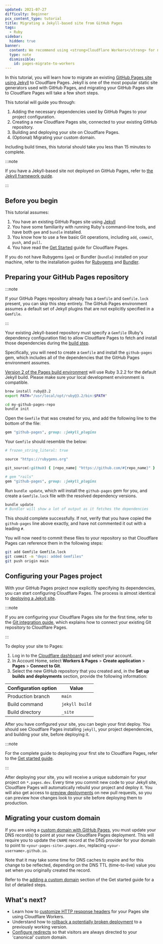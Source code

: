 ```yaml
---
updated: 2021-07-27
difficulty: Beginner
pcx_content_type: tutorial
title: Migrating a Jekyll-based site from GitHub Pages
tags:
  - Ruby
sidebar:
  hidden: true
banner:
  content: We recommend using <strong>Cloudflare Workers</strong> for new projects. For existing Pages projects, see our <a href="/workers/static-assets/migrate-from-pages/">migration guide</a> and <a href="/workers/static-assets/migrate-from-pages/#compatibility-matrix">compatibility matrix</a>.
  type: note
  dismissible:
    id: pages-migrate-to-workers
---
```


In this tutorial, you will learn how to migrate an existing [GitHub Pages site using Jekyll](https://docs.github.com/en/pages/setting-up-a-github-pages-site-with-jekyll/about-github-pages-and-jekyll) to Cloudflare Pages. Jekyll is one of the most popular static site generators used with GitHub Pages, and migrating your GitHub Pages site to Cloudflare Pages will take a few short steps.

This tutorial will guide you through:

1. Adding the necessary dependencies used by GitHub Pages to your project configuration.
2. Creating a new Cloudflare Pages site, connected to your existing GitHub repository.
3. Building and deploying your site on Cloudflare Pages.
4. (Optional) Migrating your custom domain.

Including build times, this tutorial should take you less than 15 minutes to complete.

:::note

If you have a Jekyll-based site not deployed on GitHub Pages, refer to [the Jekyll framework guide](/pages/framework-guides/deploy-a-jekyll-site/).

:::

## Before you begin

This tutorial assumes:

1. You have an existing GitHub Pages site using [Jekyll](https://jekyllrb.com/)
2. You have some familiarity with running Ruby's command-line tools, and have both `gem` and `bundle` installed.
3. You know how to use a few basic Git operations, including `add`, `commit`, `push`, and `pull`.
4. You have read the [Get Started](/pages/get-started/) guide for Cloudflare Pages.

If you do not have Rubygems (`gem`) or Bundler (`bundle`) installed on your machine, refer to the installation guides for [Rubygems](https://rubygems.org/pages/download) and [Bundler](https://bundler.io/).

## Preparing your GitHub Pages repository

:::note

If your GitHub Pages repository already has a `Gemfile` and `Gemfile.lock` present, you can skip this step entirely. The GitHub Pages environment assumes a default set of Jekyll plugins that are not explicitly specified in a `Gemfile`.

:::

Your existing Jekyll-based repository must specify a `Gemfile` (Ruby's dependency configuration file) to allow Cloudflare Pages to fetch and install those dependencies during the [build step](/pages/configuration/build-configuration/).

Specifically, you will need to create a `Gemfile` and install the `github-pages` gem, which includes all of the dependencies that the GitHub Pages environment assumes.

[Version 2 of the Pages build environment](/pages/configuration/build-image/#languages-and-runtime) will use Ruby 3.2.2 for the default Jekyll build. Please make sure your local development environment is compatible.

```sh title="Set Ruby Version"
brew install ruby@3.2
export PATH="/usr/local/opt/ruby@3.2/bin:$PATH"
```

```sh title="Create a Gemfile"
cd my-github-pages-repo
bundle init
```

Open the `Gemfile` that was created for you, and add the following line to the bottom of the file:

```ruby title="Specifying the github-pages version"
gem "github-pages", group: :jekyll_plugins
```

Your `Gemfile` should resemble the below:

```ruby
# frozen_string_literal: true

source "https://rubygems.org"

git_source(:github) { |repo_name| "https://github.com/#{repo_name}" }

# gem "rails"
gem "github-pages", group: :jekyll_plugins
```

Run `bundle update`, which will install the `github-pages` gem for you, and create a `Gemfile.lock` file with the resolved dependency versions.

```sh title="Running bundle update"
bundle update
# Bundler will show a lot of output as it fetches the dependencies
```

This should complete successfully. If not, verify that you have copied the `github-pages` line above exactly, and have not commented it out with a leading `#`.

You will now need to commit these files to your repository so that Cloudflare Pages can reference them in the following steps:

```sh title="Commit Gemfile and Gemfile.lock"
git add Gemfile Gemfile.lock
git commit -m "deps: added Gemfiles"
git push origin main
```

## Configuring your Pages project

With your GitHub Pages project now explicitly specifying its dependencies, you can start configuring Cloudflare Pages. The process is almost identical to [deploying a Jekyll site](/pages/framework-guides/deploy-a-jekyll-site/).

:::note

If you are configuring your Cloudflare Pages site for the first time, refer to the [Git integration guide](/pages/get-started/git-integration/), which explains how to connect your existing Git repository to Cloudflare Pages.

:::

To deploy your site to Pages:

1. Log in to the [Cloudflare dashboard](https://dash.cloudflare.com/) and select your account.
2. In Account Home, select **Workers & Pages** > **Create application** > **Pages** > **Connect to Git**.
3. Select the new GitHub repository that you created and, in the **Set up builds and deployments** section, provide the following information:

<div>

| Configuration option | Value          |
| -------------------- | -------------- |
| Production branch    | `main`         |
| Build command        | `jekyll build` |
| Build directory      | `_site`        |

</div>

After you have configured your site, you can begin your first deploy. You should see Cloudflare Pages installing `jekyll`, your project dependencies, and building your site, before deploying it.

:::note

For the complete guide to deploying your first site to Cloudflare Pages, refer to the [Get started guide](/pages/get-started/).

:::

After deploying your site, you will receive a unique subdomain for your project on `*.pages.dev`. Every time you commit new code to your Jekyll site, Cloudflare Pages will automatically rebuild your project and deploy it. You will also get access to [preview deployments](/pages/configuration/preview-deployments/) on new pull requests, so you can preview how changes look to your site before deploying them to production.

## Migrating your custom domain

If you are using a [custom domain with GitHub Pages](https://docs.github.com/en/pages/configuring-a-custom-domain-for-your-github-pages-site), you must update your DNS record(s) to point at your new Cloudflare Pages deployment. This will require you to update the `CNAME` record at the DNS provider for your domain to point to `<your-pages-site>.pages.dev`, replacing `<your-username>.github.io`.

Note that it may take some time for DNS caches to expire and for this change to be reflected, depending on the DNS TTL (time-to-live) value you set when you originally created the record.

Refer to the [adding a custom domain](/pages/configuration/custom-domains/#add-a-custom-domain) section of the Get started guide for a list of detailed steps.

## What's next?

- Learn how to [customize HTTP response headers](/pages/how-to/add-custom-http-headers/) for your Pages site using Cloudflare Workers.
- Understand how to [rollback a potentially broken deployment](/pages/configuration/rollbacks/) to a previously working version.
- [Configure redirects](/pages/configuration/redirects/) so that visitors are always directed to your 'canonical' custom domain.
